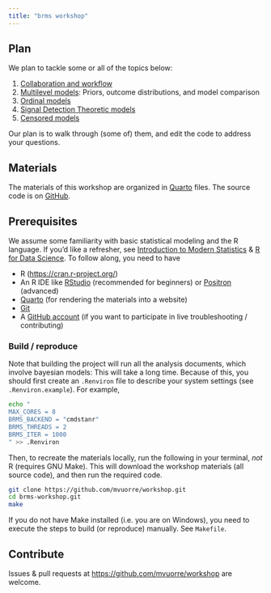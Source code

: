 ```yaml
---
title: "brms workshop"
---
```


## Plan

We plan to tackle some or all of the topics below:

1. [Collaboration and workflow](modules/workflow/index.qmd)
2. [Multilevel models](modules/models/index.qmd): Priors, outcome distributions, and model comparison
3. [Ordinal models](modules/ordinal/index.qmd)
4. [Signal Detection Theoretic models](modules/sdt/index.qmd)
5. [Censored models](modules/censored/index.qmd)

Our plan is to walk through (some of) them, and edit the code to address your questions. 

## Materials

The materials of this workshop are organized in [Quarto](https://quarto.org/) files. The source code is on [GitHub](https://github.com/mvuorre/workshop).

## Prerequisites

We assume some familiarity with basic statistical modeling and the R language. If you'd like a refresher, see [Introduction to Modern Statistics](https://openintro-ims.netlify.app/) & [R for Data Science](https://r4ds.hadley.nz/). To follow along, you need to have

- R (<https://cran.r-project.org/>)
- An R IDE like [RStudio](https://posit.co/download/rstudio-desktop/) (recommended for beginners) or [Positron](https://positron.posit.co/) (advanced)
- [Quarto](https://quarto.org/) (for rendering the materials into a website)
- [Git](https://happygitwithr.com/install-git)
- A [GitHub account](https://happygitwithr.com/github-acct) (if you want to participate in live troubleshooting / contributing)

### Build / reproduce

Note that building the project will run all the analysis documents, which involve bayesian models: This will take a long time. Because of this, you should first create an `.Renviron` file to describe your system settings (see `.Renviron.example`). For example,

```bash
echo "
MAX_CORES = 8
BRMS_BACKEND = "cmdstanr"
BRMS_THREADS = 2
BRMS_ITER = 1000
" >> .Renviron
```

Then, to recreate the materials locally, run the following in your terminal, *not* R (requires GNU Make). This will download the workshop materials (all source code), and then run the required code. 

```bash
git clone https://github.com/mvuorre/workshop.git
cd brms-workshop.git
make
```

If you do not have Make installed (i.e. you are on Windows), you need to execute the steps to build (or reproduce) manually. See `Makefile`.

## Contribute

Issues & pull requests at <https://github.com/mvuorre/workshop> are welcome.

